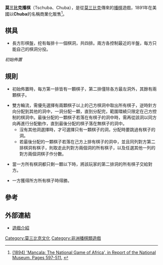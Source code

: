 '''莫三比克播棋'''（Tschuba、Chuba），是從[[莫三比克|莫三比克]]傳來的[[播棋|播棋]]遊戲，1891年在美國以'''Chuba'''的名稱商業化販售<ref>[http://gamesmuseum.uwaterloo.ca//Archives/Culin/Mancla1894/index.html (1894) 'Mancala: The National Game of Africa', in Report of the National Museum. Pages 597-511. ] {{webarchive|url=https://web.archive.org/web/20120326072214/http://www.gamesmuseum.uwaterloo.ca/Archives/Culin/Mancla1894/index.html |date=2012-03-26 }}</ref>。

== 棋具 ==

*長方形棋盤，挖有每排十一個棋洞，共四排。兩方各控制最近的半盤，每方只能自己的棋洞分投。

<div class="floatright">
{{Mancala 4x11|
|1|1|1|1|1|1|1|1|1|1|1|
|2|2|2|2|2|2|2|2|2|2|0|
|0|2|2|2|2|2|2|2|2|2|2|
|1|1|1|1|1|1|1|1|1|1|1|
|size=24px
}}
''初始佈置''
</div>

==規則==

*初始佈置時，每方第一排皆有一顆棋子，第二排僅除各方最左洞外，其餘有兩顆棋子。

*雙方輪流，需優先選擇有兩顆棋子以上的己方棋洞中取出所有棋子，逆時針方向分配到其他的洞中，一洞分配一顆，直到分配完，範圍環繞只限定在己方控制的棋洞中。最後分配的一顆棋子若落在有棋子的洞中時，需再從該洞以同方向再進行分配動作，直到最後分配的棋子落在無棋子的洞中。
**沒有其他洞選擇時，才可選擇只有一顆棋子的洞，分配時要跳過有棋子的洞。
**若最後分配的一顆棋子若落在己方上排有棋子的洞中，並且同列對方第二排棋洞有棋子，則取走此列對方兩個洞的所有棋子，以及任選其他一列的對方兩個洞棋子作分數。

*當一方所有棋洞都只剩一顆以下時，將該玩家的第二排洞的所有棋子交給對方。

*一方獲得所方所有棋子時得勝。

==參考==
<div class="references-small">
<references/>
</div>

==外部連結==
*[http://www.wikimanqala.org/wiki/Chuba 遊戲介紹] {{Wayback|url=http://www.wikimanqala.org/wiki/Chuba |date=20080828164028 }}

[[Category:莫三比克文化|Category:莫三比克文化]]
[[Category:非洲播棋類遊戲|Category:非洲播棋類遊戲]]